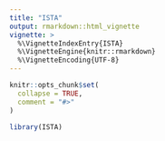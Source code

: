 ```yaml
---
title: "ISTA"
output: rmarkdown::html_vignette
vignette: >
  %\VignetteIndexEntry{ISTA}
  %\VignetteEngine{knitr::rmarkdown}
  %\VignetteEncoding{UTF-8}
---
```


```r
knitr::opts_chunk$set(
  collapse = TRUE,
  comment = "#>"
)
```

```r
library(ISTA)
```
